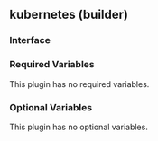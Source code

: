 ## kubernetes (builder)

### Interface

### Required Variables

This plugin has no required variables.

### Optional Variables

This plugin has no optional variables.
